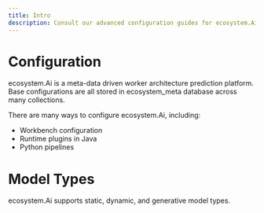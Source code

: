 ```yaml
---
title: Intro
description: Consult our advanced configuration guides for ecosystem.Ai
---
```


# Configuration

ecosystem.Ai is a meta-data driven worker architecture prediction platform. Base configurations are all stored in ecosystem_meta database across many collections.

There are many ways to configure ecosystem.Ai, including:
- Workbench configuration
- Runtime plugins in Java
- Python pipelines

# Model Types 

ecosystem.Ai supports static, dynamic, and generative model types. 